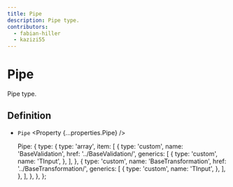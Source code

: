 ```yaml
---
title: Pipe
description: Pipe type.
contributors:
  - fabian-hiller
  - kazizi55
---
```



# Pipe

Pipe type.

## Definition

- `Pipe` <Property {...properties.Pipe} />

  Pipe: {
    type: {
      type: 'array',
      item: [
        {
          type: 'custom',
          name: 'BaseValidation',
          href: '../BaseValidation/',
          generics: [
            {
              type: 'custom',
              name: 'TInput',
            },
          ],
        },
        {
          type: 'custom',
          name: 'BaseTransformation',
          href: '../BaseTransformation/',
          generics: [
            {
              type: 'custom',
              name: 'TInput',
            },
          ],
        },
      ],
    },
  },
};
